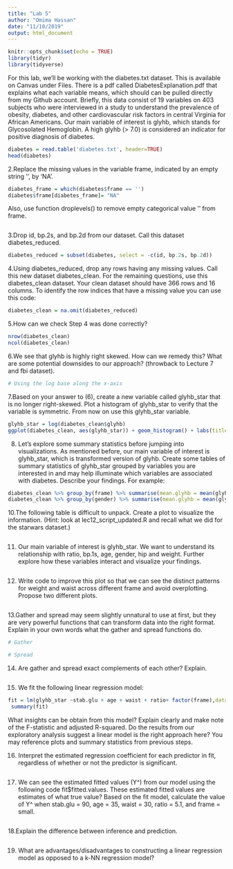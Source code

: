 ```yaml
---
title: "Lab 5"
author: "Omima Hassan"
date: "11/10/2019"
output: html_document
---
```


```r
knitr::opts_chunk$set(echo = TRUE)
library(tidyr)
library(tidyverse)
```

For this lab, we’ll be working with the diabetes.txt dataset. This is available on Canvas under Files. There is a pdf called DiabetesExplanation.pdf that explains what each variable means, which should can be pulled directly from my Github account. Briefly, this data consist of 19 variables on 403 subjects who were interviewed in a study to understand the prevalence of obesity, diabetes, and other cardiovascular risk factors in central Virginia for African Americans. Our main variable of interest is glyhb, which stands for Glycosolated Hemoglobin. A high glyhb (> 7.0) is considered an indicator for positive diagnosis of diabetes.

```r
diabetes = read.table('diabetes.txt', header=TRUE)
head(diabetes)
```

2.Replace the missing values in the variable frame, indicated by an empty string ‘’, by ‘NA’. 
```r
diabetes_frame = which(diabetes$frame == '')
diabetes$frame[diabetes_frame]= "NA"
```

Also, use function droplevels() to remove empty categorical value ‘’ from frame.
```r

```

3.Drop id, bp.2s, and bp.2d from our dataset. Call this dataset diabetes_reduced.
```r
diabetes_reduced = subset(diabetes, select = -c(id, bp.2s, bp.2d))
```


4.Using diabetes_reduced, drop any rows having any missing values. Call this new dataset diabetes_clean. For the remaining questions, use this diabetes_clean dataset. Your clean dataset should have 366 rows and 16 columns. To identify the row indices that have a missing value you can use this code:

```r
diabetes_clean = na.omit(diabetes_reduced)  
```

5.How can we check Step 4 was done correctly?
```r
nrow(diabetes_clean)
ncol(diabetes_clean)
```


6.We see that glyhb is highly right skewed. How can we remedy this? What are some potential downsides to our approach? (throwback to Lecture 7 and fbi dataset).
```r
# Using the log base along the x-axis
```


7.Based on your answer to (6), create a new variable called glyhb_star that is no longer right-skewed. Plot a histogram of glyhb_star to verify that the variable is symmetric. From now on use this glyhb_star variable.
```r
glyhb_star = log(diabetes_clean$glyhb)
ggplot(diabetes_clean, aes(glyhb_star)) + geom_histogram() + labs(title = "Histogram of Glycosolated Hemoglobin")
```

8. Let’s explore some summary statistics before jumping into visualizations. As mentioned before, our main variable of interest is glyhb_star, which is transformed version of glyhb. Create some tables of summary statistics of glyhb_star grouped by variables you are interested in and may help illuminate which variables are associated with diabetes. Describe your findings. For example:

```r
diabetes_clean %>% group_by(frame) %>% summarise(mean.glyhb = mean(glyhb_star))
diabetes_clean %>% group_by(gender) %>% summarise(mean.glyhb = mean(glyhb_star))

```


10.The following table is difficult to unpack. Create a plot to visualize the information. (Hint: look at lec12_script_updated.R and recall what we did for the starwars dataset.)
```r

```

11. Our main variable of interest is glyhb_star. We want to understand its relationship with ratio, bp.1s, age, gender, hip and weight. Further explore how these variables interact and visualize your findings.
```r

```


12. Write code to improve this plot so that we can see the distinct patterns for weight and waist across different frame and avoid overplotting. Propose two different plots.
```r

```


13.Gather and spread may seem slightly unnatural to use at first, but they are very powerful functions that can transform data into the right format. Explain in your own words what the gather and spread functions do.
```r
# Gather

# Spread
```


14. Are gather and spread exact complements of each other? Explain.
```r

```


15. We fit the following linear regression model:
```r
fit = lm(glyhb_star ~stab.glu + age + waist + ratio+ factor(frame),data=diabetes_clean)
 summary(fit)
```

What insights can be obtain from this model? Explain clearly and make note of the F-statistic and adjusted R-squared. Do the results from our exploratory analysis suggest a linear model is the right approach here? You may reference plots and summary statistics from previous steps.

16. Interpret the estimated regression coefficient for each predictor in fit, regardless of whether or not the predictor is significant.
```r

```

17. We can see the estimated fitted values (Y^) from our model using the following code fit$fitted.values. These estimated fitted values are estimates of what true value? Based on the fit model, calculate the value of Y^ when stab.glu = 90, age = 35, waist = 30, ratio = 5.1, and frame = small.
```r

```

18.Explain the difference between inference and prediction.
```r

```

19. What are advantages/disadvantages to constructing a linear regression model as opposed to a k-NN regression model?
```r

```

